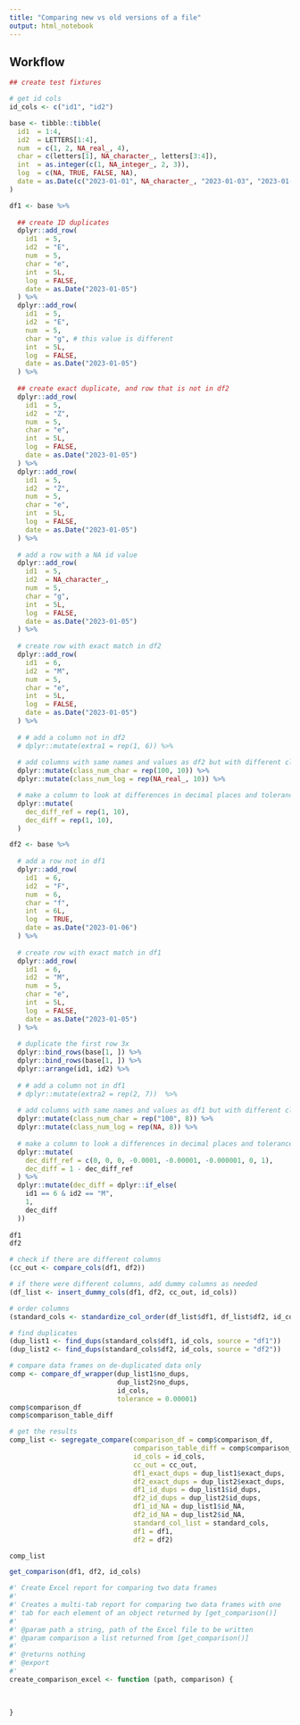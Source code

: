 ```yaml
---
title: "Comparing new vs old versions of a file"
output: html_notebook
---
```


## Workflow

```r
## create test fixtures

# get id cols
id_cols <- c("id1", "id2")

base <- tibble::tibble(
  id1  = 1:4,
  id2  = LETTERS[1:4],
  num  = c(1, 2, NA_real_, 4),
  char = c(letters[1], NA_character_, letters[3:4]),
  int  = as.integer(c(1, NA_integer_, 2, 3)),
  log  = c(NA, TRUE, FALSE, NA),
  date = as.Date(c("2023-01-01", NA_character_, "2023-01-03", "2023-01-04"))
)

df1 <- base %>%
  
  ## create ID duplicates
  dplyr::add_row(
    id1  = 5,
    id2  = "E",
    num  = 5,
    char = "e",
    int  = 5L,
    log  = FALSE,
    date = as.Date("2023-01-05")
  ) %>%
  dplyr::add_row(
    id1  = 5,
    id2  = "E", 
    num  = 5,
    char = "g", # this value is different
    int  = 5L,
    log  = FALSE,
    date = as.Date("2023-01-05")
  ) %>%
  
  ## create exact duplicate, and row that is not in df2
  dplyr::add_row(
    id1  = 5,
    id2  = "Z",
    num  = 5,
    char = "e",
    int  = 5L,
    log  = FALSE,
    date = as.Date("2023-01-05")
  ) %>%
  dplyr::add_row(
    id1  = 5,
    id2  = "Z",
    num  = 5,
    char = "e",
    int  = 5L,
    log  = FALSE,
    date = as.Date("2023-01-05")
  ) %>%
  
  # add a row with a NA id value
  dplyr::add_row(
    id1  = 5,
    id2  = NA_character_, 
    num  = 5,
    char = "g",
    int  = 5L,
    log  = FALSE,
    date = as.Date("2023-01-05")
  ) %>%
  
  # create row with exact match in df2
  dplyr::add_row(
    id1  = 6,
    id2  = "M",
    num  = 5,
    char = "e",
    int  = 5L,
    log  = FALSE,
    date = as.Date("2023-01-05")
  ) %>%
  
  # # add a column not in df2
  # dplyr::mutate(extra1 = rep(1, 6)) %>%
  
  # add columns with same names and values as df2 but with different classes
  dplyr::mutate(class_num_char = rep(100, 10)) %>%
  dplyr::mutate(class_num_log = rep(NA_real_, 10)) %>%

  # make a column to look at differences in decimal places and tolerance
  dplyr::mutate(
    dec_diff_ref = rep(1, 10),
    dec_diff = rep(1, 10),
  )

df2 <- base %>%
  
  # add a row not in df1
  dplyr::add_row(
    id1  = 6,
    id2  = "F",
    num  = 6,
    char = "f",
    int  = 6L,
    log  = TRUE,
    date = as.Date("2023-01-06")
  ) %>%
  
  # create row with exact match in df1
  dplyr::add_row(
    id1  = 6,
    id2  = "M",
    num  = 5,
    char = "e",
    int  = 5L,
    log  = FALSE,
    date = as.Date("2023-01-05")
  ) %>%
  
  # duplicate the first row 3x
  dplyr::bind_rows(base[1, ]) %>%
  dplyr::bind_rows(base[1, ]) %>%
  dplyr::arrange(id1, id2) %>%
  
  # # add a column not in df1
  # dplyr::mutate(extra2 = rep(2, 7))  %>%
  
  # add columns with same names and values as df1 but with different classes
  dplyr::mutate(class_num_char = rep("100", 8)) %>%
  dplyr::mutate(class_num_log = rep(NA, 8)) %>%
  
  # make a column to look a differences in decimal places and tolerance
  dplyr::mutate(
    dec_diff_ref = c(0, 0, 0, -0.0001, -0.00001, -0.000001, 0, 1),
    dec_diff = 1 - dec_diff_ref
  ) %>%
  dplyr::mutate(dec_diff = dplyr::if_else(
    id1 == 6 & id2 == "M",
    1,
    dec_diff
  ))
  
df1
df2
```


```r
# check if there are different columns
(cc_out <- compare_cols(df1, df2))
```


```r
# if there were different columns, add dummy columns as needed
(df_list <- insert_dummy_cols(df1, df2, cc_out, id_cols))
```


```r
# order columns
(standard_cols <- standardize_col_order(df_list$df1, df_list$df2, id_cols))
```


```r
# find duplicates
(dup_list1 <- find_dups(standard_cols$df1, id_cols, source = "df1"))
(dup_list2 <- find_dups(standard_cols$df2, id_cols, source = "df2"))
```


```r
# compare data frames on de-duplicated data only
comp <- compare_df_wrapper(dup_list1$no_dups, 
                           dup_list2$no_dups, 
                           id_cols,
                           tolerance = 0.00001)
comp$comparison_df
comp$comparison_table_diff
```


```r
# get the results
comp_list <- segregate_compare(comparison_df = comp$comparison_df,
                               comparison_table_diff = comp$comparison_table_diff,
                               id_cols = id_cols,
                               cc_out = cc_out,
                               df1_exact_dups = dup_list1$exact_dups,
                               df2_exact_dups = dup_list2$exact_dups,
                               df1_id_dups = dup_list1$id_dups,
                               df2_id_dups = dup_list2$id_dups,
                               df1_id_NA = dup_list1$id_NA,
                               df2_id_NA = dup_list2$id_NA,
                               standard_col_list = standard_cols,
                               df1 = df1,
                               df2 = df2)

comp_list
```



```r
get_comparison(df1, df2, id_cols)
```



```r
#' Create Excel report for comparing two data frames
#' 
#' Creates a multi-tab report for comparing two data frames with one 
#' tab for each element of an object returned by [get_comparison()]
#' 
#' @param path a string, path of the Excel file to be written
#' @param comparison a list returned from [get_comparison()]
#' 
#' @returns nothing
#' @export
#' 
create_comparison_excel <- function (path, comparison) {
  
  
  
}
```







